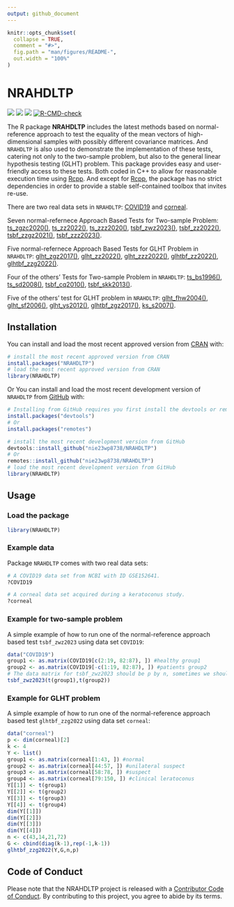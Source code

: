 ```yaml
---
output: github_document
---
```


<!-- README.md is generated from README.Rmd. Please edit that file -->

```r
knitr::opts_chunk$set(
  collapse = TRUE,
  comment = "#>",
  fig.path = "man/figures/README-",
  out.width = "100%"
)
```

# NRAHDLTP

<!-- badges: start -->

[![](https://www.r-pkg.org/badges/version/NRAHDLTP)](https://cran.r-project.org/package=NRAHDLTP) [![](https://www.r-pkg.org/badges/last-release/NRAHDLTP)](https://cran.r-project.org/package=NRAHDLTP) [![](https://cranlogs.r-pkg.org/badges/grand-total/NRAHDLTP)](https://cran.r-project.org/package=NRAHDLTP) [![R-CMD-check](https://github.com/nie23wp8738/NRAHDLTP/actions/workflows/R-CMD-check.yaml/badge.svg)](https://github.com/nie23wp8738/NRAHDLTP/actions/workflows/R-CMD-check.yaml)

<!-- badges: end -->

The R package **NRAHDLTP** includes the latest methods based on normal-reference approach to test the equality of the mean vectors of high-dimensional samples with possibly different covariance matrices. And `NRAHDLTP` is also used to demonstrate the implementation of these tests, catering not only to the two-sample problem, but also to the general linear hypothesis testing (GLHT) problem. This package provides easy and user-friendly access to these tests. Both coded in C++ to allow for reasonable execution time using [Rcpp](https://github.com/RcppCore/Rcpp). And except for [Rcpp](https://github.com/RcppCore/Rcpp), the package has no strict dependencies in order to provide a stable self-contained toolbox that invites re-use.

There are two real data sets in `NRAHDLTP`: [COVID19](https://nie23wp8738.github.io/NRAHDLTP/reference/COVID19.html) and [corneal](https://nie23wp8738.github.io/NRAHDLTP/reference/corneal.html).

Seven normal-refernece Approach Based Tests for Two-sample Problem: [ts_zgzc2020()](https://nie23wp8738.github.io/NRAHDLTP/reference/ts_zgzc2020.html), [ts_zz2022()](https://nie23wp8738.github.io/NRAHDLTP/reference/ts_zz2022.html), [ts_zzz2020()](https://nie23wp8738.github.io/NRAHDLTP/reference/ts_zzz2020.html), [tsbf_zwz2023()](https://nie23wp8738.github.io/NRAHDLTP/reference/tsbf_zwz2023.html), [tsbf_zz2022()](https://nie23wp8738.github.io/NRAHDLTP/reference/tsbf_zz2022.html), [tsbf_zzgz2021()](https://nie23wp8738.github.io/NRAHDLTP/reference/tsbf_zzgz2021.html), [tsbf_zzz2023()](https://nie23wp8738.github.io/NRAHDLTP/reference/tsbf_zzz2023.html).

Five normal-refernece Approach Based Tests for GLHT Problem in `NRAHDLTP`: [glht_zgz2017()](https://nie23wp8738.github.io/NRAHDLTP/reference/glht_zgz2017.html), [glht_zz2022()](https://nie23wp8738.github.io/NRAHDLTP/reference/glht_zz2022.html), [glht_zzz2022()](https://nie23wp8738.github.io/NRAHDLTP/reference/glht_zzz2022.html), [glhtbf_zz2022()](https://nie23wp8738.github.io/NRAHDLTP/reference/glhtbf_zz2022.html), [glhtbf_zzg2022()](https://nie23wp8738.github.io/NRAHDLTP/reference/glhtbf_zzg2022.html).

Four of the others' Tests for Two-sample Problem in `NRAHDLTP`: [ts_bs1996()](https://nie23wp8738.github.io/NRAHDLTP/reference/ts_bs1996.html), [ts_sd2008()](https://nie23wp8738.github.io/NRAHDLTP/reference/ts_sd2008.html), [tsbf_cq2010()](https://nie23wp8738.github.io/NRAHDLTP/reference/tsbf_cq2010.html), [tsbf_skk2013()](https://nie23wp8738.github.io/NRAHDLTP/reference/tsbf_skk2013.html).

Five of the others' test for GLHT problem in `NRAHDLTP`: [glht_fhw2004()](https://nie23wp8738.github.io/NRAHDLTP/reference/glht_fhw2004.html), [glht_sf2006()](https://nie23wp8738.github.io/NRAHDLTP/reference/glht_sf2006.html), [glht_ys2012()](https://nie23wp8738.github.io/NRAHDLTP/reference/glht_ys2012.html), [glhtbf_zgz2017()](https://nie23wp8738.github.io/NRAHDLTP/reference/glhtbf_zgz2017.html), [ks_s2007()](https://nie23wp8738.github.io/NRAHDLTP/reference/ks_s2007.html).

## Installation

You can install and load the most recent approved version from [CRAN](https://cran.r-project.org/web/packages/NRAHDLTP/index.html) with:

``` r
# install the most recent approved version from CRAN
install.packages("NRAHDLTP")
# load the most recent approved version from CRAN
library(NRAHDLTP)
```

Or You can install and load the most recent development version of `NRAHDLTP` from [GitHub](https://github.com/) with:

``` r
# Installing from GitHub requires you first install the devtools or remotes package
install.packages("devtools")
# Or
install.packages("remotes")

# install the most recent development version from GitHub
devtools::install_github("nie23wp8738/NRAHDLTP")
# Or
remotes::install_github("nie23wp8738/NRAHDLTP")
# load the most recent development version from GitHub
library(NRAHDLTP)
```

## Usage

### Load the package

```r
library(NRAHDLTP)
```

### Example data

Package `NRAHDLTP` comes with two real data sets:

```r
# A COVID19 data set from NCBI with ID GSE152641.
?COVID19

# A corneal data set acquired during a keratoconus study.
?corneal
```

### Example for two-sample problem

A simple example of how to run one of the normal-reference approach based test `tsbf_zwz2023` using data set `COVID19`:

```r
data("COVID19")
group1 <- as.matrix(COVID19[c(2:19, 82:87), ]) #healthy group1
group2 <- as.matrix(COVID19[-c(1:19, 82:87), ]) #patients group2
# The data matrix for tsbf_zwz2023 should be p by n, sometimes we should transpose the data matrix
tsbf_zwz2023(t(group1),t(group2))
```

### Example for GLHT problem

A simple example of how to run one of the normal-reference approach based test `glhtbf_zzg2022` using data set `corneal`:

```r
data("corneal")
p <- dim(corneal)[2]
k <- 4
Y <- list()
group1 <- as.matrix(corneal[1:43, ]) #normal
group2 <- as.matrix(corneal[44:57, ]) #unilateral suspect
group3 <- as.matrix(corneal[58:78, ]) #suspect
group4 <- as.matrix(corneal[79:150, ]) #clinical leratoconus
Y[[1]] <- t(group1)
Y[[2]] <- t(group2)
Y[[3]] <- t(group3)
Y[[4]] <- t(group4)
dim(Y[[1]])
dim(Y[[2]])
dim(Y[[3]])
dim(Y[[4]])
n <- c(43,14,21,72)
G <- cbind(diag(k-1),rep(-1,k-1))
glhtbf_zzg2022(Y,G,n,p)
```

## Code of Conduct

Please note that the NRAHDLTP project is released with a [Contributor Code of Conduct](https://contributor-covenant.org/version/2/1/CODE_OF_CONDUCT.html). By contributing to this project, you agree to abide by its terms.

